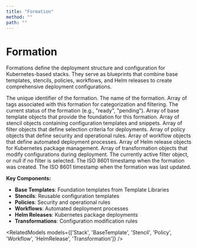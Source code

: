```yaml
---
title: "Formation"
method: ""
path: ""
---
```


# Formation

Formations define the deployment structure and configuration for Kubernetes-based stacks. They serve as blueprints that combine base templates, stencils, policies, workflows, and Helm releases to create comprehensive deployment configurations.

<Model>
    <ModelProperty name="uid" type="string">
        The unique identifier of the formation.
    </ModelProperty>
    <ModelProperty name="name" type="string">
        The name of the formation.
    </ModelProperty>
    <ModelProperty name="tags" type="array">
        Array of tags associated with this formation for categorization and filtering.
    </ModelProperty>
    <ModelProperty name="status" type="string">
        The current status of the formation (e.g., "ready", "pending").
    </ModelProperty>
    <ModelProperty name="base_templates" type="array">
        Array of base template objects that provide the foundation for this formation.
    </ModelProperty>
    <ModelProperty name="stencils" type="array">
        Array of stencil objects containing configuration templates and snippets.
    </ModelProperty>
    <ModelProperty name="filters" type="array">
        Array of filter objects that define selection criteria for deployments.
    </ModelProperty>
    <ModelProperty name="policies" type="array">
        Array of policy objects that define security and operational rules.
    </ModelProperty>
    <ModelProperty name="workflows" type="array">
        Array of workflow objects that define automated deployment processes.
    </ModelProperty>
    <ModelProperty name="helm_releases" type="array">
        Array of Helm release objects for Kubernetes package management.
    </ModelProperty>
    <ModelProperty name="transformations" type="array">
        Array of transformation objects that modify configurations during deployment.
    </ModelProperty>
    <ModelProperty name="selected_filter" type="object|null">
        The currently active filter object, or null if no filter is selected.
    </ModelProperty>
    <ModelProperty name="created_at_iso" type="string">
        The ISO 8601 timestamp when the formation was created.
    </ModelProperty>
    <ModelProperty name="updated_at_iso" type="string">
        The ISO 8601 timestamp when the formation was last updated.
    </ModelProperty>
</Model>

**Key Components:**
- **Base Templates**: Foundation templates from Template Libraries
- **Stencils**: Reusable configuration templates
- **Policies**: Security and operational rules
- **Workflows**: Automated deployment processes
- **Helm Releases**: Kubernetes package deployments
- **Transformations**: Configuration modification rules

<RelatedModels models={['Stack', 'BaseTemplate', 'Stencil', 'Policy', 'Workflow', 'HelmRelease', 'Transformation']} />